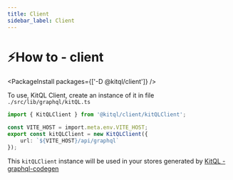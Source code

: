 ```yaml
---
title: Client
sidebar_label: Client
---
```


# ⚡How to - client

<PackageInstall packages={['-D @kitql/client']} />

To use, KitQL Client, create an instance of it in file
`./src/lib/graphql/kitQL.ts`

```ts
import { KitQLClient } from '@kitql/client/kitQLClient';

const VITE_HOST = import.meta.env.VITE_HOST;
export const kitQLClient = new KitQLClient({
	url: `${VITE_HOST}/api/graphql`
});
```

This `kitQLClient` instance will be used in your stores generated by [KitQL - graphql-codegen](https://github.com/jycouet/kitql/tree/main/packages/graphql-codegen)
